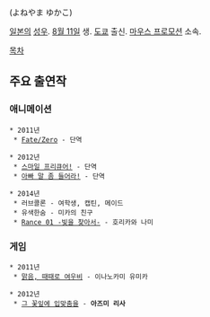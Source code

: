 {{{+1 米山有佳子 }}} (よねやま ゆかこ)

[[일본]]의 [[성우]]. [[8월 11일]] 생. [[도쿄]] 출신. [[마우스 프로모션]] 소속.

[[목차]]

== 주요 출연작 ==
=== 애니메이션 ===
 * 2011년
  * [[Fate/Zero]] - 단역

 * 2012년
  * [[스마일 프리큐어!]] - 단역
  * [[아빠 말 좀 들어라!]] - 단역

 * 2014년
  * 러브콜론 - 여학생, 캡틴, 메이드
  * 유색한숨 - 미카의 친구
  * [[Rance 01 -빛을 찾아서-]] - 호리카와 나미

=== 게임 ===
 * 2011년
  * [[맑음, 때때로 여우비]] - 이나노카미 유미카

 * 2012년
  * [[그 꽃잎에 입맞춤을]] - '''아즈미 리사'''
